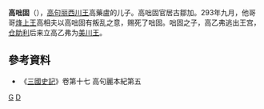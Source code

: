 '''高咄固'''（{{bd|3世纪||293年||catIdx=G}}），[[高句丽|高句丽]][[西川王|西川王]]高藥盧的儿子。高咄固官居古鄒加。293年九月，他哥哥[[烽上王|烽上王]]高相夫以高咄固有叛乱之意，赐死了咄固。咄固之子，高乙弗逃出王宫，[[仓助利|仓助利]]后来立高乙弗为[[美川王|美川王]]。

==參考資料==
*《[[三國史記|三國史記]]》卷第十七 高句麗本紀第五

[[Category:高句丽宗室|G]]
[[Category:高姓|D]]
